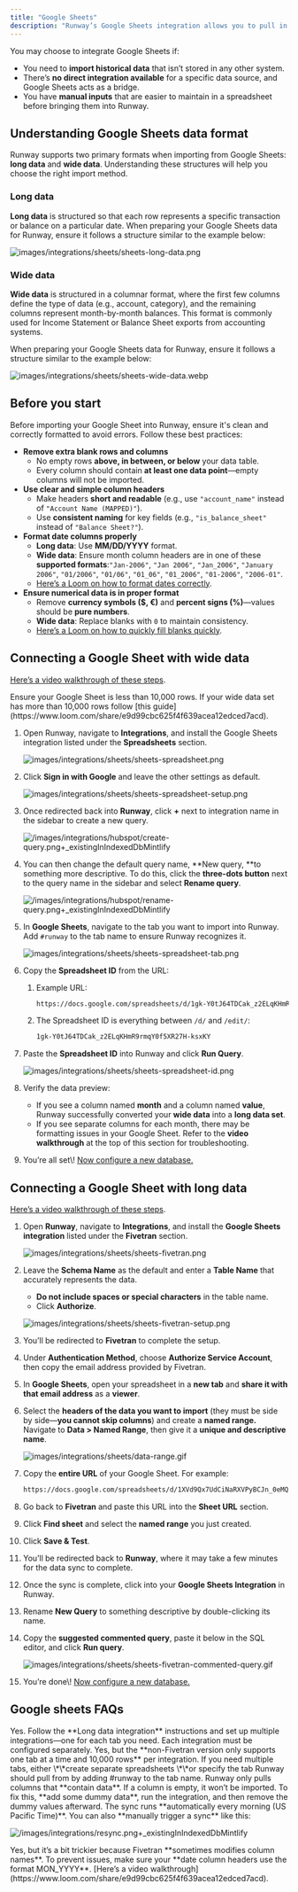 ```yaml
---
title: "Google Sheets"
description: "Runway’s Google Sheets integration allows you to pull in additional data that isn’t available through direct integrations."
---
```


You may choose to integrate Google Sheets if:

- You need to **import historical data** that isn’t stored in any other system.
- There’s **no direct integration available** for a specific data source, and Google Sheets acts as a bridge.
- You have **manual inputs** that are easier to maintain in a spreadsheet before bringing them into Runway.

## Understanding Google Sheets data format

Runway supports two primary formats when importing from Google Sheets: **long data** and **wide data**. Understanding these structures will help you choose the right import method.

### Long data

**Long data** is structured so that each row represents a specific transaction or balance on a particular date. When preparing your Google Sheets data for Runway, ensure it follows a structure similar to the example below:

![images/integrations/sheets/sheets-long-data.png](/images/integrations/sheets/sheets-long-data.png)

### Wide data

**Wide data** is structured in a columnar format, where the first few columns define the type of data (e.g., account, category), and the remaining columns represent month-by-month balances. This format is commonly used for Income Statement or Balance Sheet exports from accounting systems.

When preparing your Google Sheets data for Runway, ensure it follows a structure similar to the example below:

![images/integrations/sheets/sheets-wide-data.webp](/images/integrations/sheets/sheets-wide-data.webp)

## Before you start

Before importing your Google Sheet into Runway, ensure it's clean and correctly formatted to avoid errors. Follow these best practices:

- **Remove extra blank rows and columns**
  - No empty rows **above, in between, or below** your data table.
  - Every column should contain **at least one data point**—empty columns will not be imported.
- **Use clear and simple column headers**
  - Make headers **short and readable** (e.g., use `"account_name"` instead of `"Account Name (MAPPED)"`).
  - Use **consistent naming** for key fields (e.g., `"is_balance_sheet"` instead of `"Balance Sheet?"`).
- **Format date columns properly**
  - **Long data**: Use **MM/DD/YYYY** format.
  - **Wide data**: Ensure month column headers are in one of these **supported formats**:`"Jan-2006"`, `"Jan 2006"`, `"Jan_2006"`, `"January 2006"`, `"01/2006"`, `"01/06"`, `"01_06"`, `"01_2006"`, `"01-2006"`, `"2006-01"`.
  - [Here’s a Loom on how to format dates correctly](https://www.loom.com/share/d5cedfd346ff4bb296d36eff23fbe5ee).
- **Ensure numerical data is in proper format**
  - Remove **currency symbols ($, €)** and **percent signs (%)**—values should be **pure numbers**.
  - **Wide data**: Replace blanks with `0` to maintain consistency.
  - [Here’s a Loom on how to quickly fill blanks quickly](https://www.loom.com/share/08aeb90722de429185de299e03a10b45).

## Connecting a Google Sheet with wide data

[Here’s a video walkthrough of these steps](https://www.loom.com/share/efb88c97c6154ebc92f4a7ff9cb4a1b4).

<Tip>
  Ensure your Google Sheet is less than 10,000 rows. If your wide data set has more than 10,000 rows follow [this guide](https://www.loom.com/share/e9d99cbc625f4f639acea12edced7acd).
</Tip>

1. Open Runway, navigate to **Integrations**, and install the Google Sheets integration listed under the **Spreadsheets** section.

   ![images/integrations/sheets/sheets-spreadsheet.png](/images/integrations/sheets/sheets-spreadsheet.png)
2. Click **Sign in with Google** and leave the other settings as default.

   ![images/integrations/sheets/sheets-spreadsheet-setup.png](/images/integrations/sheets/sheets-spreadsheet-setup.png)
3. Once redirected back into **Runway**, click **\+** next to integration name in the sidebar to create a new query.

   ![/images/integrations/hubspot/create-query.png\+\_existingInIndexedDbMintlify](/images/integrations/hubspot/create-query.png)
4. You can then change the default query name, **New query, **to something more descriptive. To do this, click the **three-dots button** next to the query name in the sidebar and select **Rename query**.

   ![/images/integrations/hubspot/rename-query.png\+\_existingInIndexedDbMintlify](/images/integrations/hubspot/rename-query.png)
5. In **Google Sheets**, navigate to the tab you want to import into Runway. Add `#runway` to the tab name to ensure Runway recognizes it.

   ![images/integrations/sheets/sheets-spreadsheet-tab.png](/images/integrations/sheets/sheets-spreadsheet-tab.png)
6. Copy the **Spreadsheet ID** from the URL:
   1. Example URL:

      ```bash
      https://docs.google.com/spreadsheets/d/1gk-Y0tJ64TDCak_z2ELqKHmR9rmqY0f5XR27H-ksxKY/edit?gid=0#gid=0
      
      ```
   2. The Spreadsheet ID is everything between `/d/` and `/edit/`:

      ```bash
      1gk-Y0tJ64TDCak_z2ELqKHmR9rmqY0f5XR27H-ksxKY
      
      ```
7. Paste the **Spreadsheet ID** into Runway and click **Run Query**.

   ![images/integrations/sheets/sheets-spreadsheet-id.png](/images/integrations/sheets/sheets-spreadsheet-id.png)
8. Verify the data preview:
   - If you see a column named **month** and a column named **value**, Runway successfully converted your **wide data** into a **long data set**.
   - If you see separate columns for each month, there may be formatting issues in your Google Sheet. Refer to the **video walkthrough** at the top of this section for troubleshooting.
9. You’re all set\\! [Now configure a new database.](https://docs.runway.com/concepts/databases/databases-basics#configuring-a-database)

## Connecting a Google Sheet with long data

[Here’s a video walkthrough of these steps](https://www.loom.com/share/a6f08d1a57884baebd702697c6f9f807).

 1. Open **Runway**, navigate to **Integrations**, and install the **Google Sheets integration** listed under the **Fivetran** section.

    ![images/integrations/sheets/sheets-fivetran.png](/images/integrations/sheets/sheets-fivetran.png)
 2. Leave the **Schema Name** as the default and enter a **Table Name** that accurately represents the data.
    - **Do not include spaces or special characters** in the table name.
    - Click **Authorize**.

    ![images/integrations/sheets/sheets-fivetran-setup.png](/images/integrations/sheets/sheets-fivetran-setup.png)
 3. You’ll be redirected to **Fivetran** to complete the setup.
 4. Under **Authentication Method**, choose **Authorize Service Account**, then copy the email address provided by Fivetran.
 5. In **Google Sheets**, open your spreadsheet in a **new tab** and **share it with that email address** as a **viewer**.
 6. Select the **headers of the data you want to import** (they must be side by side—**you cannot skip columns**) and create a **named range.** Navigate to **Data \> Named Range**, then give it a **unique and descriptive name**.

    ![images/integrations/sheets/data-range.gif](/images/integrations/sheets/data-range.gif)
 7. Copy the **entire URL** of your Google Sheet. For example:

    ```bash
    https://docs.google.com/spreadsheets/d/1XVd9Qx7UdCiNaRXVPyBCJn_0eMQKF-qq193_KC4hyos/edit?gid=0#gid=0
    
    ```
 8. Go back to **Fivetran** and paste this URL into the **Sheet URL** section.
 9. Click **Find sheet** and select the **named range** you just created.
10. Click **Save & Test**.
11. You’ll be redirected back to **Runway**, where it may take a few minutes for the data sync to complete.
12. Once the sync is complete, click into your **Google Sheets Integration** in Runway.
13. Rename **New Query** to something descriptive by double-clicking its name.
14. Copy the **suggested commented query**, paste it below in the SQL editor, and click **Run query**.

    ![images/integrations/sheets/sheets-fivetran-commented-query.gif](/images/integrations/sheets/sheets-fivetran-commented-query.gif)
15. You’re done\\! [Now configure a new database.](https://docs.runway.com/concepts/databases/databases-basics#configuring-a-database)

## Google sheets FAQs

<Accordion title="Can I integrate multiple tabs from a single Google Sheet into Runway?" icon="sparkles">
  Yes. Follow the **Long data integration** instructions and set up multiple integrations—one for each tab you need. Each integration must be configured separately.
</Accordion>

<Accordion title="Can I integrate long data without using the Fivetran version?" icon="sparkles">
  Yes, but the **non-Fivetran version only supports one tab at a time and 10,000 rows** per integration. If you need multiple tabs, either \*\*create separate spreadsheets \*\*or specify the tab Runway should pull from by adding #runway to the tab name.
</Accordion>

<Accordion title="Why is my column not showing up in Runway?" icon="sparkles">
  Runway only pulls columns that **contain data**. If a column is empty, it won’t be imported. To fix this, **add some dummy data**, run the integration, and then remove the dummy values afterward.
</Accordion>

<Accordion title="How often does this sheet sync to Runway?" icon="sparkles">
  The sync runs **automatically every morning (US Pacific Time)**. You can also **manually trigger a sync** like this:

  ![/images/integrations/resync.png\+\_existingInIndexedDbMintlify](/images/integrations/resync.png)
</Accordion>

<Accordion title="Can the Fivetran version also sync wide data?" icon="sparkles">
  Yes, but it’s a bit trickier because Fivetran **sometimes modifies column names**. To prevent issues, make sure your **date column headers use the format MON_YYYY**. [Here’s a video walkthrough](https://www.loom.com/share/e9d99cbc625f4f639acea12edced7acd).
</Accordion>